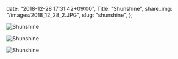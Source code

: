   date: "2018-12-28 17:31:42+09:00",
  Title: "Shunshine",
  share_img: "/images/2018_12_28_2.JPG",
  slug: "shunshine",
};

![Shunshine](/images/2018_12_28_1.JPG)

![Shunshine](/images/2018_12_28_2.JPG)

![Shunshine](/images/2018_12_28_3.JPG)
